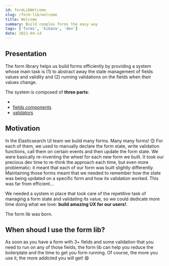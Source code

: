 ```yaml
---
id: formLibWelcome
slug: /form-lib/welcome
title: Welcome
summary: Build complex forms the easy way
tags: ['forms', 'kibana', 'dev']
date: 2021-04-14
---
```


## Presentation

The form library helps us build forms efficiently by providing a system whose main task is (1) to abstract away the state management of fields values and validity and (2) running validations on the fields when their values change.  

The system is composed of **three parts**:

* <DocLink id="formLibCoreFundamentals" text="The core"/>
* [fields components](../helpers/components)
* [validators](../helpers/validators)

## Motivation

In the Elasticsearch UI team we build many forms. Many many forms! :blush: For each of them, we used to manually declare the form state, write validation functions, call them on certain events and then update the form state. We were basically re-inventing the wheel for each new form we built. It took our precious dev time to re-think the approach each time, but even more problematic: it meant that each of our form was built slightly differently. Maintaining those forms meant that we needed to remember how the state was being updated on a specific form and how its validation worked. This was far from efficient...

We needed a system in place that took care of the repetitive task of managing a form state and validating its value, so we could dedicate more time doing what we love: **build amazing UX for our users!**.

The form lib was born.

## When shoud I use the form lib?

As soon as you have a form with 3+ fields and some validation that you need to run on any of those fields, the form lib can help you reduce the boilerplate and the time to get you form running. Of course, the more you use it, the more addicted you will get! :smile: 
